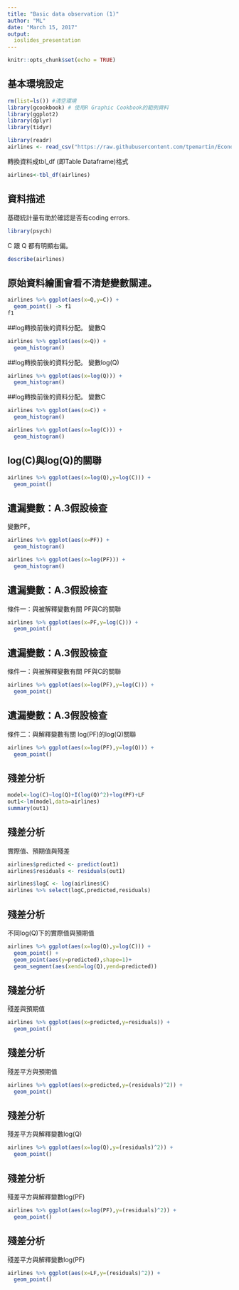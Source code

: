 ```yaml
---
title: "Basic data observation (1)"
author: "ML"
date: "March 15, 2017"
output: 
  ioslides_presentation
---
```


```r
knitr::opts_chunk$set(echo = TRUE)
```

## 基本環境設定

```r
rm(list=ls()) #清空環境
library(gcookbook) # 使用R Graphic Cookbook的範例資料
library(ggplot2) 
library(dplyr)
library(tidyr)
```

```r
library(readr)
airlines <- read_csv("https://raw.githubusercontent.com/tpemartin/Econometric-Analysis/master/Part%20I/airlines.csv")
```

轉換資料成tbl_df (即Table Dataframe)格式

```r
airlines<-tbl_df(airlines)
```

## 資料描述

基礎統計量有助於確認是否有coding errors.
```r
library(psych)
```

C 跟 Q 都有明顯右偏。

```r
describe(airlines)
```

## 原始資料繪圖會看不清楚變數關連。

```r
airlines %>% ggplot(aes(x=Q,y=C)) +
  geom_point() -> f1
f1
```

##log轉換前後的資料分配。
變數Q
```r
airlines %>% ggplot(aes(x=Q)) +
  geom_histogram() 
```

##log轉換前後的資料分配。
變數log(Q)
```r
airlines %>% ggplot(aes(x=log(Q))) +
  geom_histogram() 
```

##log轉換前後的資料分配。
變數C
```r
airlines %>% ggplot(aes(x=C)) +
  geom_histogram() 

airlines %>% ggplot(aes(x=log(C))) +
  geom_histogram() 
```

## log(C)與log(Q)的關聯
```r
airlines %>% ggplot(aes(x=log(Q),y=log(C))) +
  geom_point() 
```

## 遺漏變數：A.3假設檢查
變數PF。
```r
airlines %>% ggplot(aes(x=PF)) +
  geom_histogram() 

airlines %>% ggplot(aes(x=log(PF))) +
  geom_histogram() 
```

## 遺漏變數：A.3假設檢查
條件一：與被解釋變數有關
PF與C的關聯
```r
airlines %>% ggplot(aes(x=PF,y=log(C))) +
  geom_point() 
```

## 遺漏變數：A.3假設檢查
條件一：與被解釋變數有關
PF與C的關聯
```r
airlines %>% ggplot(aes(x=log(PF),y=log(C))) +
  geom_point() 
```

## 遺漏變數：A.3假設檢查
條件二：與解釋變數有關
log(PF)的log(Q)關聯
```r
airlines %>% ggplot(aes(x=log(PF),y=log(Q))) +
  geom_point() 
```

## 殘差分析

```r
model<-log(C)~log(Q)+I(log(Q)^2)+log(PF)+LF
out1<-lm(model,data=airlines)
summary(out1)
```

## 殘差分析
實際值、預期值與殘差
```r
airlines$predicted <- predict(out1)
airlines$residuals <- residuals(out1)

airlines$logC <- log(airlines$C)
airlines %>% select(logC,predicted,residuals)
```


## 殘差分析
不同log(Q)下的實際值與預期值
```r
airlines %>% ggplot(aes(x=log(Q),y=log(C))) +
  geom_point() +
  geom_point(aes(y=predicted),shape=1)+
  geom_segment(aes(xend=log(Q),yend=predicted))
```


## 殘差分析
殘差與預期值
```r
airlines %>% ggplot(aes(x=predicted,y=residuals)) +
  geom_point()
```


## 殘差分析
殘差平方與預期值
```r
airlines %>% ggplot(aes(x=predicted,y=(residuals)^2)) +
  geom_point()
```


## 殘差分析
殘差平方與解釋變數log(Q)
```r
airlines %>% ggplot(aes(x=log(Q),y=(residuals)^2)) +
  geom_point()
```


## 殘差分析
殘差平方與解釋變數log(PF)
```r
airlines %>% ggplot(aes(x=log(PF),y=(residuals)^2)) +
  geom_point()
```


## 殘差分析
殘差平方與解釋變數log(PF)
```r
airlines %>% ggplot(aes(x=LF,y=(residuals)^2)) +
  geom_point()
```

